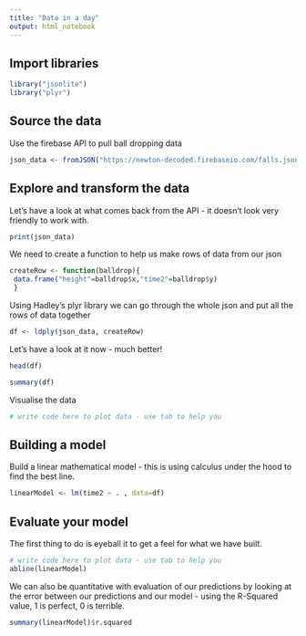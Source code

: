 ```yaml
---
title: "Data in a day"
output: html_notebook
---
```


## Import libraries
```r
library("jsonlite")
library("plyr")
```

## Source the data
Use the firebase API to pull ball dropping data
```r
json_data <- fromJSON("https://newton-decoded.firebaseio.com/falls.json")
```


## Explore and transform the data

Let's have a look at what comes back from the API - it doesn't look very friendly to work with.
```r
print(json_data)
```

We need to create a function to help us make rows of data from our json
```r
createRow <- function(balldrop){
 data.frame("height"=balldrop$x,"time2"=balldrop$y)
 }
 ```

Using Hadley's plyr library we can go through the whole json and put all the rows of data together
```r
df <- ldply(json_data, createRow)
```

Let's have a look at it now - much better!
```r
head(df)
```

```r
summary(df)
```

Visualise the data
```r
# write code here to plot data - use tab to help you
```


## Building a model
Build a linear mathematical model - this is using calculus under the hood to find the best line.
```r
linearModel <- lm(time2 ~ . , data=df)
```

## Evaluate your model
The first thing to do is eyeball it to get a feel for what we have built.
```r
# write code here to plot data - use tab to help you
abline(linearModel)
```

We can also be quantitative with evaluation of our predictions by looking at the error between our predictions and our model - using the R-Squared value, 1 is perfect, 0 is terrible.
```r
summary(linearModel)$r.squared
```
